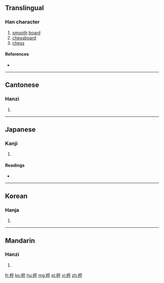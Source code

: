 ==Translingual==

===Han character===
{{Han char|rn=75|rad=木|as=05|sn=9|four=|canj=木一火十 (DMFJ)|ids=⿰[[木]][[平]]}}

# [[smooth]] [[board]]
# [[chessboard]]
# [[chess]]

====References====
* {{Han ref|kx=0517.040|dkj=14580|dj=0905.010|hdz=21180.080|uh=67B0|ud=26544|bh=AC69|bd=44137}}

----

==Cantonese==

===Hanzi===
{{yue-hanzi|jyut=|y=ping4}}

# {{defn|lang=yue|sort=木05}}

----

==Japanese==

===Kanji===
{{ja-kanji|grade=|rs=木05}}

# {{defn|lang=ja|sort=木05}}

====Readings====
* {{ja-readings|on=[[へい]] (hei), [[びょう]] (byō)|kun=[[すごろくばん]] (sugorokuban)}}

----

==Korean==

===Hanja===
{{ko-hanja|hangeul=[[평]]|eumhun=|rv=pyeong|mr=p'yŏng|y=phyeng}}

# {{defn|lang=ko|sort=木05}}

----

==Mandarin==

===Hanzi===
{{cmn-hanzi|pin=[[píng]] ([[ping2]])|wg=p'ing<sup>2</sup>}}

# {{defn|lang=cmn|sort=木05}}

[[fr:枰]]
[[ko:枰]]
[[hu:枰]]
[[mg:枰]]
[[pl:枰]]
[[vi:枰]]
[[zh:枰]]